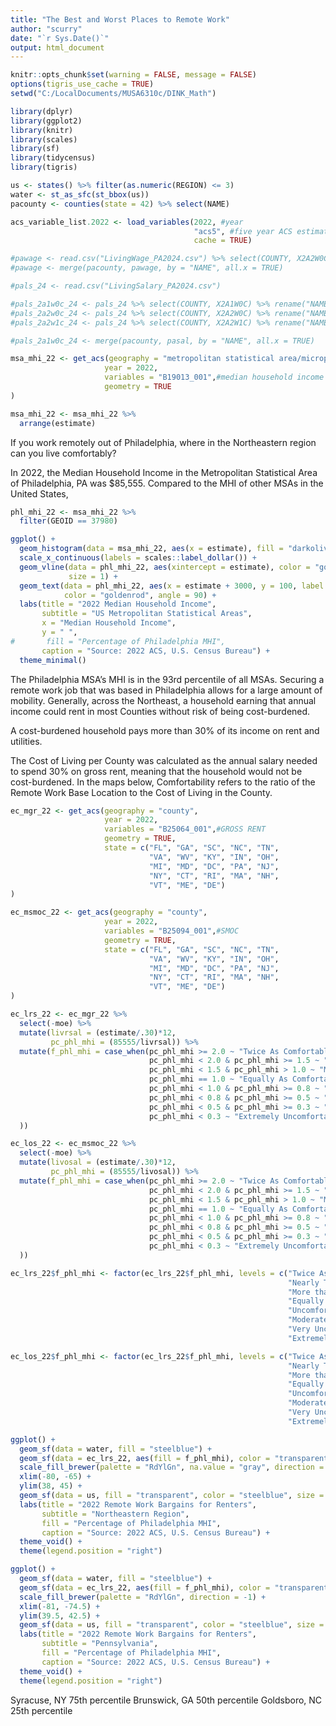 ---
title: "The Best and Worst Places to Remote Work"
author: "scurry"
date: "`r Sys.Date()`"
output: html_document
---

```{r setup, include=FALSE}

knitr::opts_chunk$set(warning = FALSE, message = FALSE)
options(tigris_use_cache = TRUE)
setwd("C:/LocalDocuments/MUSA6310c/DINK_Math")

library(dplyr)
library(ggplot2)
library(knitr)
library(scales)
library(sf)
library(tidycensus)
library(tigris)

us <- states() %>% filter(as.numeric(REGION) <= 3)
water <- st_as_sfc(st_bbox(us))
pacounty <- counties(state = 42) %>% select(NAME)

acs_variable_list.2022 <- load_variables(2022, #year
                                         "acs5", #five year ACS estimates
                                         cache = TRUE)

#pawage <- read.csv("LivingWage_PA2024.csv") %>% select(COUNTY, X2A2W0C) %>% rename("NAME" = "COUNTY")
#pawage <- merge(pacounty, pawage, by = "NAME", all.x = TRUE)

#pals_24 <- read.csv("LivingSalary_PA2024.csv")

#pals_2a1w0c_24 <- pals_24 %>% select(COUNTY, X2A1W0C) %>% rename("NAME" = "COUNTY") #individual income
#pals_2a2w0c_24 <- pals_24 %>% select(COUNTY, X2A2W0C) %>% rename("NAME" = "COUNTY") #household income
#pals_2a2w1c_24 <- pals_24 %>% select(COUNTY, X2A2W1C) %>% rename("NAME" = "COUNTY") #household income

#pals_2a1w0c_24 <- merge(pacounty, pasal, by = "NAME", all.x = TRUE)

msa_mhi_22 <- get_acs(geography = "metropolitan statistical area/micropolitan statistical area",
                     year = 2022, 
                     variables = "B19013_001",#median household income
                     geometry = TRUE
) 

msa_mhi_22 <- msa_mhi_22 %>% 
  arrange(estimate)
```

If you work remotely out of Philadelphia, where in the Northeastern region can you
live comfortably? 

In 2022, the Median Household Income in the Metropolitan Statistical Area of 
Philadelphia, PA was $85,555. Compared to the MHI of other MSAs in the United 
States,

```{r msa_mhi_data, message=FALSE, warning=FALSE, include=FALSE}

phl_mhi_22 <- msa_mhi_22 %>%
  filter(GEOID == 37980)

```


```{r msa_mhi_chart, echo=FALSE, message=FALSE, warning=FALSE}

ggplot() +
  geom_histogram(data = msa_mhi_22, aes(x = estimate), fill = "darkolivegreen4", color = "darkolivegreen") +
  scale_x_continuous(labels = scales::label_dollar()) +
  geom_vline(data = phl_mhi_22, aes(xintercept = estimate), color = "goldenrod", linetype = "dashed",
             size = 1) +
  geom_text(data = phl_mhi_22, aes(x = estimate + 3000, y = 100, label = "Philadlephia MSA"),
            color = "goldenrod", angle = 90) +
  labs(title = "2022 Median Household Income",
       subtitle = "US Metropolitan Statistical Areas",
       x = "Median Household Income",
       y = " ",
#       fill = "Percentage of Philadelphia MHI",
       caption = "Source: 2022 ACS, U.S. Census Bureau") +
  theme_minimal()

```

The Philadelphia MSA's MHI is in the 93rd percentile of all MSAs. Securing a
remote work job that was based in Philadelphia allows for a large amount of 
mobility. Generally, across the Northeast, a household earning that annual 
income could rent in most Counties without risk of being cost-burdened. 

A cost-burdened household pays more than 30% of its income on rent and utilities. 

The Cost of Living per County was calculated as the annual salary needed to spend 
30% on gross rent, meaning that the household would not be cost-burdened. 
In the maps below, Comfortability refers to the ratio of the Remote Work Base 
Location to the Cost of Living in the County.

```{r col_data, message=FALSE, warning=FALSE, include=FALSE}

ec_mgr_22 <- get_acs(geography = "county",
                     year = 2022, 
                     variables = "B25064_001",#GROSS RENT
                     geometry = TRUE,
                     state = c("FL", "GA", "SC", "NC", "TN",
                               "VA", "WV", "KY", "IN", "OH",
                               "MI", "MD", "DC", "PA", "NJ",
                               "NY", "CT", "RI", "MA", "NH",
                               "VT", "ME", "DE")
)

ec_msmoc_22 <- get_acs(geography = "county",
                     year = 2022, 
                     variables = "B25094_001",#SMOC
                     geometry = TRUE,
                     state = c("FL", "GA", "SC", "NC", "TN",
                               "VA", "WV", "KY", "IN", "OH",
                               "MI", "MD", "DC", "PA", "NJ",
                               "NY", "CT", "RI", "MA", "NH",
                               "VT", "ME", "DE")
)

ec_lrs_22 <- ec_mgr_22 %>%
  select(-moe) %>%
  mutate(livrsal = (estimate/.30)*12,
         pc_phl_mhi = (85555/livrsal)) %>%
  mutate(f_phl_mhi = case_when(pc_phl_mhi >= 2.0 ~ "Twice As Comfortable",
                               pc_phl_mhi < 2.0 & pc_phl_mhi >= 1.5 ~ "Nearly Twice as Comfortable",
                               pc_phl_mhi < 1.5 & pc_phl_mhi > 1.0 ~ "More than Comfortable",
                               pc_phl_mhi == 1.0 ~ "Equally As Comfortable",
                               pc_phl_mhi < 1.0 & pc_phl_mhi >= 0.8 ~ "Uncomfortable",
                               pc_phl_mhi < 0.8 & pc_phl_mhi >= 0.5 ~ "Moderately Uncomfortable",
                               pc_phl_mhi < 0.5 & pc_phl_mhi >= 0.3 ~ "Very Uncomfortable",
                               pc_phl_mhi < 0.3 ~ "Extremely Uncomfortable"
  ))

ec_los_22 <- ec_msmoc_22 %>%
  select(-moe) %>%
  mutate(livosal = (estimate/.30)*12,
         pc_phl_mhi = (85555/livosal)) %>%
  mutate(f_phl_mhi = case_when(pc_phl_mhi >= 2.0 ~ "Twice As Comfortable",
                               pc_phl_mhi < 2.0 & pc_phl_mhi >= 1.5 ~ "Nearly Twice as Comfortable",
                               pc_phl_mhi < 1.5 & pc_phl_mhi > 1.0 ~ "More than Comfortable",
                               pc_phl_mhi == 1.0 ~ "Equally As Comfortable",
                               pc_phl_mhi < 1.0 & pc_phl_mhi >= 0.8 ~ "Uncomfortable",
                               pc_phl_mhi < 0.8 & pc_phl_mhi >= 0.5 ~ "Moderately Uncomfortable",
                               pc_phl_mhi < 0.5 & pc_phl_mhi >= 0.3 ~ "Very Uncomfortable",
                               pc_phl_mhi < 0.3 ~ "Extremely Uncomfortable"
  ))

ec_lrs_22$f_phl_mhi <- factor(ec_lrs_22$f_phl_mhi, levels = c("Twice As Comfortable",
                                                              "Nearly Twice as Comfortable",
                                                              "More than Comfortable",
                                                              "Equally As Comfortable",
                                                              "Uncomfortable",
                                                              "Moderately Uncomfortable",
                                                              "Very Uncomfortable",
                                                              "Extremely Uncomfortable"))

ec_los_22$f_phl_mhi <- factor(ec_lrs_22$f_phl_mhi, levels = c("Twice As Comfortable",
                                                              "Nearly Twice as Comfortable",
                                                              "More than Comfortable",
                                                              "Equally As Comfortable",
                                                              "Uncomfortable",
                                                              "Moderately Uncomfortable",
                                                              "Very Uncomfortable",
                                                              "Extremely Uncomfortable"))

```

```{r col_map, echo=FALSE, message=FALSE, warning=FALSE}

ggplot() +
  geom_sf(data = water, fill = "steelblue") +
  geom_sf(data = ec_lrs_22, aes(fill = f_phl_mhi), color = "transparent") +
  scale_fill_brewer(palette = "RdYlGn", na.value = "gray", direction = -1) +
  xlim(-80, -65) +
  ylim(38, 45) +
  geom_sf(data = us, fill = "transparent", color = "steelblue", size = 8) +
  labs(title = "2022 Remote Work Bargains for Renters",
       subtitle = "Northeastern Region",
       fill = "Percentage of Philadelphia MHI",
       caption = "Source: 2022 ACS, U.S. Census Bureau") +
  theme_void() +
  theme(legend.position = "right")

ggplot() +
  geom_sf(data = water, fill = "steelblue") +
  geom_sf(data = ec_lrs_22, aes(fill = f_phl_mhi), color = "transparent") +
  scale_fill_brewer(palette = "RdYlGn", direction = -1) +
  xlim(-81, -74.5) +
  ylim(39.5, 42.5) +
  geom_sf(data = us, fill = "transparent", color = "steelblue", size = 8) +
  labs(title = "2022 Remote Work Bargains for Renters",
       subtitle = "Pennsylvania",
       fill = "Percentage of Philadelphia MHI",
       caption = "Source: 2022 ACS, U.S. Census Bureau") +
  theme_void() +
  theme(legend.position = "right")

```

Syracuse, NY 75th percentile
Brunswick, GA 50th percentile
Goldsboro, NC 25th percentile